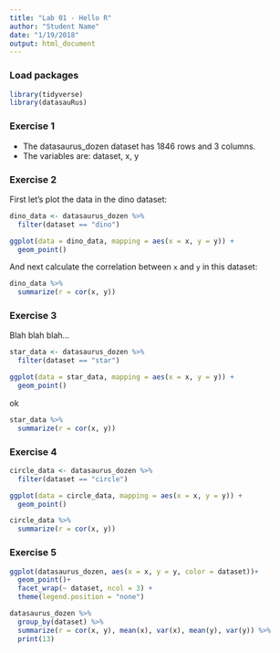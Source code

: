 ```yaml
---
title: "Lab 01 - Hello R"
author: "Student Name"
date: "1/19/2018"
output: html_document
---
```


### Load packages

```r
library(tidyverse) 
library(datasauRus)
```


### Exercise 1

- The datasaurus_dozen dataset has 1846 rows and 3 columns.
- The variables are: dataset, x, y

### Exercise 2

First let's plot the data in the dino dataset:

```r
dino_data <- datasaurus_dozen %>%
  filter(dataset == "dino")

ggplot(data = dino_data, mapping = aes(x = x, y = y)) +
  geom_point()
```

And next calculate the correlation between `x` and `y` in this dataset:

```r
dino_data %>%
  summarize(r = cor(x, y))
```

### Exercise 3

Blah blah blah...

```r
star_data <- datasaurus_dozen %>%
  filter(dataset == "star")

ggplot(data = star_data, mapping = aes(x = x, y = y)) +
  geom_point()
```

ok

```r
star_data %>%
  summarize(r = cor(x, y))
```

### Exercise 4


```r
circle_data <- datasaurus_dozen %>%
  filter(dataset == "circle")

ggplot(data = circle_data, mapping = aes(x = x, y = y)) +
  geom_point()
```

```r
circle_data %>%
  summarize(r = cor(x, y))
```

### Exercise 5

```r
ggplot(datasaurus_dozen, aes(x = x, y = y, color = dataset))+
  geom_point()+
  facet_wrap(~ dataset, ncol = 3) +
  theme(legend.position = "none")
```


```r
datasaurus_dozen %>%
  group_by(dataset) %>%
  summarize(r = cor(x, y), mean(x), var(x), mean(y), var(y)) %>%
  print(13)
```


